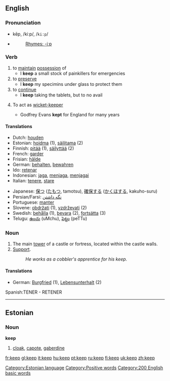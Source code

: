 ==English==

{{rank|half|certain|sent|271|keep|myself|morning|money}}

===Pronunciation===
*kēp, /kiːp/, /<tt>ki:p</tt>/
*{{audio|en-us-keep.ogg|Audio (US)}}
*:[[Rhymes:English:-iːp|Rhymes: -iːp]]

===Verb===
{{irregverb|'''to keep'''|'''[[keeps]]'''|'''[[kept]]'''|'''[[kept]]'''|'''[[keeping]]'''}}

# to [[maintain]] [[possession]] of
#* I '''keep''' a small stock of painkillers for emergencies
# to [[preserve]]
#* I '''keep''' my specimins under glass to protect them
# to [[continue]]
#* I '''keep''' taking the tablets, but to no avail
#{{cricket}} To act as [[wicket-keeper]]
#* Godfrey Evans '''kept''' for England for many years

====Translations====
{{top}}
*Dutch: [[houden]]
*Estonian: [[hoidma]] (1), [[säilitama]] (2)
*Finnish: [[pitää]] (1), [[säilyttää]] (2)
*French: [[garder]]
*Frisian: [[hâlde]]
*German: [[behalten]], [[bewahren]]
*Ido: [[retenar]]
*Indonesian: [[jaga]], [[jaga|menjaga]], [[jaga|menjagai]]
*Italian: [[tenere]], [[stare]]
{{mid}}
*Japanese: [[保つ]] ([[たもつ]], tamotsu), [[確保]]する ([[かくほ]]する, kakuho-suru)
*Persian/Farsi: [[نگه داشتن]]
*Portuguese: [[manter]]
*Slovene: [[obdržati]] (1), [[vzdrževati]] (2)
*Swedish: [[behålla]] (1), [[bevara]] (2), [[fortsätta]] (3)
*Telugu: [[ఉంచు]] (uMchu), [[పెట్టు]] (peTTu)
{{bottom}}

===Noun===
{{en-noun|keep|keeps}}

# The main [[tower]] of a castle or fortress, located within the castle walls.
# [[support|Support]].
#: ''He works as a cobbler's apprentice for his keep.''

====Translations====
{{top}}
*German: [[Burgfried]] {{m}} (1), [[Lebensunterhalt]] {{m}} (2)
{{mid}}
{{bottom}}
Spanish:TENER - RETENER

----

==Estonian==
[[Category:Estonian language]]
===Noun===
'''keep'''
# [[cloak]], [[capote]], [[gaberdine]]

[[Category:Positive words]]
[[Category:200 English basic words]]

[[fr:keep]]
[[gl:keep]]
[[it:keep]]
[[hu:keep]]
[[pt:keep]]
[[ru:keep]]
[[fi:keep]]
[[uk:keep]]
[[zh:keep]]